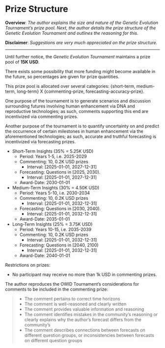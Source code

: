 # Prize Structure

**Overview**: _The author explains the size and nature of the Genetic Evolution Tournament's prize pool. Next, the author details the prize structure of the Genetic Evolution Tournament and outlines the reasoning for this._

**Disclaimer**: _Suggestions are very much appreciated on the prize structure._

---

Until further notice, the _Genetic Evolution Tournament_ maintains a prize pool of **15K USD**.

There exists some possibility that more funding might become available in the future, so percentages are given for prize quantities.

This prize pool is allocated over several categories: {short-term, medium-term, long-term} X {commenting-prize, forecasting-accuracy-prize}.

One purpose of the tournament is to generate scenarios and discussion surrounding futures involving human enhancement via DNA and reproductive technologies; as such, comments supporting this end are incentivized via commenting prizes.

Another purpose of the tournament is to quantify uncertainty on and predict the occurrence of certain milestones in human enhancement via the aforementioned technologies; as such, accurate and truthful forecasting is incentivized via forecasting prizes.

* Short-Term Insights (35% = 5.25K USD)
  * Period: Years 1-5, i.e. 2025-2029
  * Commenting: 10, 0.2K USD prizes
    * Interval: [2025-01-01, 2027-12-31]
  * Forecasting: Questions in [2025, 2030).
    * Interval: [2025-01-01, 2027-12-31]
  * Award-Date: 2030-01-01
* Medium-Term Insights (30% = 4.50K USD)
  * Period: Years 5-10, i.e. 2030-2034
  * Commenting: 10, 0.2K USD prizes
    * Interval: [2025-01-01, 2032-12-31]
  * Forecasting: Questions in [2030, 2040).
    * Interval: [2025-01-01, 2032-12-31]
  * Award-Date: 2035-01-01
* Long-Term Insights (25% = 3.75K USD)
  * Period: Years 10-15, i.e. 2035-2039
  * Commenting: 10, 0.2K USD prizes
    * Interval: [2025-01-01, 2032-12-31]
  * Forecasting: Questions in [2040, 2100)
    * Interval: [2025-01-01, 2032-12-31]
  * Award-Date: 2040-01-01

Restrictions on prizes:

* No participant may receive no more than 1k USD in commenting prizes.

The author reproduces the OWID Tournament's considerations for comments to be included in the commenting prize:

> -   The comment pertains to correct time horizons
-   The comment is well-reasoned and clearly written
-   The comment provides valuable information and reasoning
-   The comment identifies mistakes in the community's reasoning or clearly explains why the author's forecast differs from the community's
-   The comment describes connections between forecasts on different question groups, or inconsistencies between forecasts on different question groups
